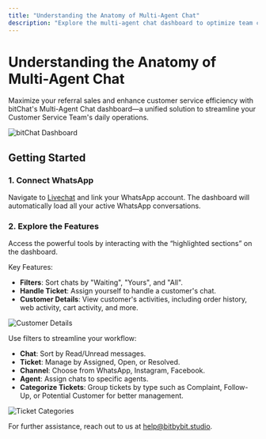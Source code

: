 ```yaml
---
title: "Understanding the Anatomy of Multi-Agent Chat"
description: "Explore the multi-agent chat dashboard to optimize team collaboration and manage customer interactions effectively."
---
```



# Understanding the Anatomy of Multi-Agent Chat

Maximize your referral sales and enhance customer service efficiency with bitChat's Multi-Agent Chat dashboard—a unified solution to streamline your Customer Service Team's daily operations.

![bitChat Dashboard](https://www.bitbybit.studio/knowledge-base/understanding-the-anatomy-of-multi-agent-chat)

## Getting Started

### 1. Connect WhatsApp

Navigate to [Livechat](https://app.bitbybit.studio) and link your WhatsApp account. The dashboard will automatically load all your active WhatsApp conversations.

### 2. Explore the Features

Access the powerful tools by interacting with the “highlighted sections” on the dashboard.

Key Features:

- **Filters**: Sort chats by "Waiting", "Yours", and "All".
- **Handle Ticket**: Assign yourself to handle a customer's chat.
- **Customer Details**: View customer's activities, including order history, web activity, cart activity, and more.

![Customer Details](https://www.bitbybit.studio/knowledge-base/understanding-the-anatomy-of-multi-agent-chat)

Use filters to streamline your workflow:

- **Chat**: Sort by Read/Unread messages.
- **Ticket**: Manage by Assigned, Open, or Resolved.
- **Channel**: Choose from WhatsApp, Instagram, Facebook.
- **Agent**: Assign chats to specific agents.
- **Categorize Tickets**: Group tickets by type such as Complaint, Follow-Up, or Potential Customer for better management.

![Ticket Categories](https://www.bitbybit.studio/knowledge-base/understanding-the-anatomy-of-multi-agent-chat)

For further assistance, reach out to us at help@bitbybit.studio.
